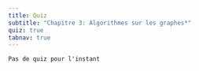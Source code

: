 ```yaml
---
title: Quiz
subtitle: "Chapitre 3: Algorithmes sur les graphes*"
quiz: true
tabnav: true
---
```

```ed-pb
Pas de quiz pour l'instant

```